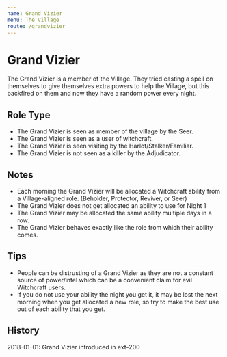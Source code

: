 ```yaml
---
name: Grand Vizier
menu: The Village
route: /grandvizier
---
```


# Grand Vizier

The Grand Vizier is a member of the Village. They tried casting a spell on themselves to give themselves extra powers to help the Village, but this backfired on them and now they have a random power every night.

## Role Type

- The Grand Vizier is seen as member of the village by the Seer.
- The Grand Vizier is seen as a user of witchcraft.
- The Grand Vizier is seen visiting by the Harlot/Stalker/Familiar.
- The Grand Vizier is not seen as a killer by the Adjudicator.

## Notes

- Each morning the Grand Vizier will be allocated a Witchcraft ability from a Village-aligned role. (Beholder, Protector, Reviver, or Seer)
- The Grand Vizier does not get allocated an ability to use for Night 1
- The Grand Vizier may be allocated the same ability multiple days in a row.
- The Grand Vizier behaves exactly like the role from which their ability comes.

## Tips

- People can be distrusting of a Grand Vizier as they are not a constant source of power/intel which can be a convenient claim for evil Witchcraft users.
- If you do not use your ability the night you get it, it may be lost the next morning when you get allocated a new role, so try to make the best use out of each ability that you get.

## History

2018-01-01: Grand Vizier introduced in ext-200
